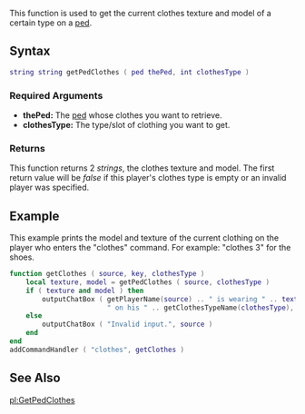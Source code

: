 {{Server client function}}

This function is used to get the current clothes texture and model of a certain type on a [[/ped.md|ped]].

==Syntax==
<syntaxhighlight lang="lua">
string string getPedClothes ( ped thePed, int clothesType )
</syntaxhighlight>
{{OOP||[[/ped.md|ped]]:getClothes||addPedClothes}}

===Required Arguments===
*'''thePed:''' The [[/ped.md|ped]] whose clothes you want to retrieve.
*'''clothesType:''' The type/slot of clothing you want to get.
{{Clothes Textures}}

===Returns===
This function returns 2 ''strings'', the clothes texture and model. The first return value will be ''false'' if this player's clothes type is empty or an invalid player was specified.

==Example==
<section name="Server" class="server" show="true">
This example prints the model and texture of the current clothing on the player who enters the "clothes" command. For example: "clothes 3" for the shoes.
<syntaxhighlight lang="lua">
function getClothes ( source, key, clothesType )
    local texture, model = getPedClothes ( source, clothesType )
    if ( texture and model ) then
        outputChatBox ( getPlayerName(source) .. " is wearing " .. texture .. " " .. model ..
                        " on his " .. getClothesTypeName(clothesType), source )
    else
        outputChatBox ( "Invalid input.", source )
    end
end
addCommandHandler ( "clothes", getClothes )
</syntaxhighlight>
</section>

==See Also==
{{Ped functions}}

[[/pl:GetPedClothes.md|pl:GetPedClothes]]